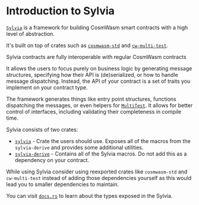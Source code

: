 
# Introduction to Sylvia

[`Sylvia`](https://github.com/cosmwasm/sylvia) is a framework for building
CosmWasm smart contracts with a high level of abstraction.

It's built on top of crates such as
[`cosmwasm-std`](https://crates.io/crates/cosmwasm-std) and
[`cw-multi-test`](https://crates.io/crates/cw-multi-test).

<Callout>
  Sylvia contracts are fully interoperable with regular CosmWasm contracts
</Callout>

It allows the users to focus purely on business logic by generating message
structures, specifying how their API is (de)serialized, or how to handle message
dispatching. Instead, the API of your contract is a set of traits you implement
on your contract type.

The framework generates things like entry point structures, functions
dispatching the messages, or even helpers for
[`MultiTest`](https://cosmwasm-docs.vercel.app/cw-multi-test). It allows for
better control of interfaces, including validating their completeness in compile
time.

Sylvia consists of two crates:

- [`sylvia`](https://crates.io/crates/sylvia) - Crate the users should use.
  Exposes all of the macros from the `sylvia-derive` and provides some
  additional utilities.
- [`sylvia-derive`](https://crates.io/crates/sylvia-derive) - Contains all of
  the Sylvia macros. Do not add this as a dependency on your contract.

While using Sylvia consider using reexported crates like `cosmwasm-std` and
`cw-multi-test` instead of adding those dependencies yourself as this would lead
you to smaller dependencies to maintain.

You can visit [`docs.rs`](https://docs.rs/sylvia/latest/sylvia/) to learn about
the types exposed in the Sylvia.
